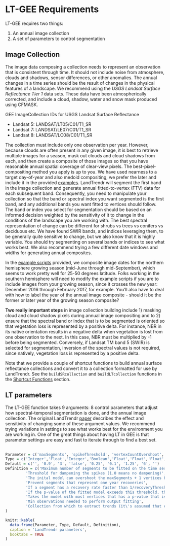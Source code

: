 # LT-GEE Requirements

LT-GEE requires two things:

1. An annual image collection 
2. A set of parameters to control segmentation

## Image Collection

The image data composing a collection needs to represent an observation that is consistent through time. It should not include noise from
atmosphere, clouds and shadows, sensor differences, or other anomalies. The annual changes in a time series should be the result of 
changes in the physical features of a landscape. We recommend using the *USGS Landsat Surface Reflectance Tier 1* data sets.
These data have been atmospherically corrected, and include a cloud, shadow, water and snow mask produced 
using CFMASK.

GEE ImageCollection IDs for USGS Landsat Surface Reflectance 

+ Landsat 5: LANDSAT/LT05/C01/T1_SR
+ Landsat 7: LANDSAT/LE07/C01/T1_SR
+ Landsat 8: LANDSAT/LC08/C01/T1_SR

The collection must include only one observation per year. However, because clouds are often present in any given image, it
is best to retrieve multiple images for a season, mask out clouds and cloud shadows from each, and then create a composite of
those images so that you have reasonable annual spatial coverage of clear-view pixels. The best-pixel-compositing method you 
apply is up to you. We have used nearness to a target day-of-year and also medoid compositing, we prefer the later and include
it in the provided [examples](https://emapr.github.io/LT-GEE/example-scripts.html). LandTrendr will segment the first band in the image collection and generate annual fitted-to-vertex (FTV) data for each subsequent band. Consequently, you need to manipulate your collection so that the band or spectral index you 
want segmented is the first band, and any additional bands you want fitted to vertices should follow. The band or index you select for segmentation should
be based on an informed decision weighted by the sensitivity of it to change in the conditions of the landscape you are working with. The best spectral representation of change can be different for
shrubs vs trees vs conifers vs deciduous etc. We have found SWIR bands, and indices leveraging them, to be generally quite sensitive to change, but we also 
know that it is highly variable. You should try segmenting on several bands or indices to see what works best. We also recommend trying a few different date windows and widths for generating annual composites.

In the [example scripts](https://emapr.github.io/LT-GEE/example-scripts.html) provided, we composite image dates for the northern hemisphere growing season (mid-June through mid-September), which seems to work pretty well for 25-50 degrees latitude. Folks working in the southern hemisphere will need to modify the example scripts if you are to include images from your growing season, since it crosses the new year: December 2016 through February 2017, for example. You'll also have to deal with how to label the year of the annual image composite - should it be the former or later year of the growing season composite?   

<a id='importantsteps'></a>**Two really important steps** in image collection building include 1) masking cloud and cloud shadow pixels during annual image compositing and to 2) ensure that the spectral band or index that is 
to be segmented is oriented so that vegetation loss is represented by a positive delta. For instance, NBR in its native orientation results in a negative delta when vegetation is lost from one observation to the next. In this case, NBR must be multiplied by -1 before being segmented. Conversely, if Landsat TM band 5 (SWIR) is selected for segmentation, inversion of the spectral values is not required, since natively, vegetation loss is represented by a positive delta.   

Note that we provide a couple of shortcut functions to build annual surface reflectance collections and convert it to a collection formatted for use by LandTrendr. See the `buildSRcollection` and `buildLTcollection` functions in the [Shortcut Functions](./shortcut-functions.html#functions) section.

## LT parameters

The LT-GEE function takes 9 arguments: 8 control parameters that adjust how spectral-temporal segmentation is done, and the annual image collection. The original LandTrendr [paper](https://larse.forestry.oregonstate.edu/sites/larse/files/pub_pdfs/Cohen_etal_2010.pdf) describes the effect and sensitivity of changing some of these argument values. We recommend trying variations in settings to see what works best for the environment you are working in. One of the great things about having LT in GEE is that parameter settings are easy and fast to iterate through to find a best set.
<br><br>



```r
Parameter = c('maxSegments', 'spikeThreshold', 'vertexCountOvershoot', 'preventOneYearRecovery', 'recoveryThreshold', 'pvalThreshold', 'bestModelProportion', 'minObservationsNeeded', 'timeSeries')
Type = c('Integer','Float','Integer','Boolean','Float','Float','Float','Integer','ImageCollection')
Default = c('', '0.9', '3', 'false', '0.25', '0.1', '1.25', '6', '')
Definition = c('Maximum number of segments to be fitted on the time series',
         'Threshold for dampening the spikes (1.0 means no dampening)',
         'The inital model can overshoot the maxSegments + 1 vertices by this amount. Later, it will be prunned down to maxSegments + 1',
         'Prevent segments that represent one year recoveries',
         'If a segment has a recovery rate faster than 1/recoveryThreshold (in years), then the segment is disallowed',
         'If the p-value of the fitted model exceeds this threshold, then the current model is discarded and another one is fitted using the Levenberg-Marquardt optimizer',
         'Takes the model with most vertices that has a p-value that is at most this proportion away from the model with lowest p-value',
         'Min observations needed to perform output fitting',
         'Collection from which to extract trends (it\'s assumed that each image in the collection represents one year). The first band is used to find breakpoints, and all subsequent bands are fitted using those breakpoints'
)
```



```r
knitr::kable(
  data.frame(Parameter, Type, Default, Definition), 
  caption = 'LandTrendr parameters',
  booktabs = TRUE
)
```




